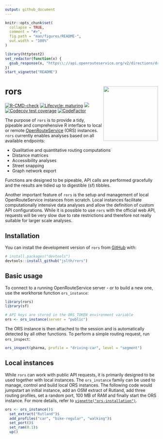 ```yaml
---
output: github_document
---
```


```r
knitr::opts_chunk$set(
  collapse = TRUE,
  comment = "#>",
  fig.path = "man/figures/README-",
  out.width = "100%"
)
```

```r
library(httptest2)
set_redactor(function(x) {
  gsub_response(x, "https\\://api.openrouteservice.org/v2/directions/driving-car/", "api/")
})
start_vignette("README")
```

# rors <img src="man/figures/logo.png" align="right" height="180"/>

<!-- badges: start -->

[![R-CMD-check](https://github.com/JsLth/rors/actions/workflows/check-standard.yaml/badge.svg)](https://github.com/JsLth/rors/actions/workflows/check-standard.yaml) [![Lifecycle: maturing](https://img.shields.io/badge/lifecycle-maturing-blue.svg)](https://lifecycle.r-lib.org/articles/stages.html#maturing) [![](https://www.r-pkg.org/badges/version/rors)](https://cran.r-project.org/package=rors) [![Codecov test coverage](https://codecov.io/gh/JsLth/rors/branch/master/graph/badge.svg)](https://app.codecov.io/gh/JsLth/rors?branch=master) [![CodeFactor](https://www.codefactor.io/repository/github/jslth/rors/badge/master)](https://www.codefactor.io/repository/github/jslth/rors/overview/master)

<!-- badges: end -->

The purpose of `rors` is to provide a tidy, pipeable and comprehensive R interface to local or remote [OpenRouteService](https://openrouteservice.org/) (ORS) instances. `rors` currently enables analyses based on all available endpoints:

-   Qualitative and quantitative routing computations
-   Distance matrices
-   Accessibility analyses
-   Street snapping
-   Graph network export

Functions are designed to be pipeable, API calls are performed gracefully and the results are tidied up to digestible (sf) tibbles.

Another important feature of `rors` is the setup and management of local OpenRouteService instances from scratch. Local instances facilitate computationally intensive data analyses and allow the definition of custom API configurations. While it is possible to use `rors` with the official web API, requests will be very slow due to rate restrictions and therefore not really suitable for larger scale analyses.

## Installation

You can install the development version of `rors` from [GitHub](https://github.com/jslth/rors) with:

``` r
# install.packages("devtools")
devtools::install_github("jslth/rors")
```

## Basic usage

To connect to a running OpenRouteService server - or to build a new one, use the workhorse function `ors_instance`:

```r
library(rors)
library(sf)

# API keys are stored in the ORS_TOKEN environment variable
ors <- ors_instance(server = "public")
```

The ORS instance is then attached to the session and is automatically detected by all other functions. To perform a simple routing request, run `ors_inspect`:

```r
ors_inspect(pharma, profile = "driving-car", level = "segment")
```

## Local instances

While `rors` can work with public API requests, it is primarily designed to be used together with local instances. The `ors_instance` family can be used to manage, control and build local ORS instances. The following code would jumpstart an initial instance, add an OSM extract of Rutland, add three routing profiles, set a random port, 100 MB of RAM and finally start the ORS instance. For more details, refer to [`vignette("ors-installation")`](https://jslth.github.io/rors/articles/ors-installation.html).

```r
ors <- ors_instance()$
  set_extract("Rutland")$
  add_profiles("car", "bike-regular", "walking")$
  set_port()$
  set_ram(0.1)$
  up()
```
